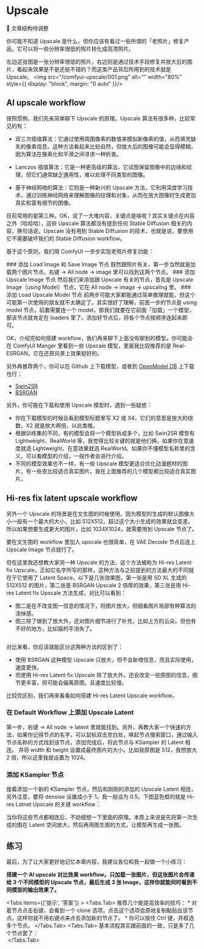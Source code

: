 
# Upscale

🚧 文章结构待调整

你可能不知道 Upscale 是什么，但你应该有看过一些所谓的「老照片」修复产品，它可以将一些分辨率很低的照片转化成高清照片。

左边这张图是一张分辨率很低的照片，右边则是通过技术手段修复并放大后的图片，看起来效果是不是还挺不错的？而这类产品背后所用到的技术就是 Upscale。
<PhotoProvider>
  <PhotoView src="/comfyui-upscale/001.png">
    <img src="/comfyui-upscale/001.png" alt="" width="80%" style={{ display: "block", margin: "0 auto" }}/>
  </PhotoView>
</PhotoProvider>

## AI upscale workflow

按照惯例，我们先来简单聊下 Upscale 的原理。Upscale 算法有很多种，比较常见的有：

* 双三次插值算法：它通过使用周围像素的数值来模拟新像素的值，从而填充缺失的像素信息。这种方法看起来比较自然，但放大后的图像可能会显得模糊，因为算法在像素化和平滑之间寻求一种折衷。

* Lanczos 插值算法：它是一种更高级的算法，它试图保留图像中的边缘和纹理，但它们通常缺乏通用性，难以处理不同类型的图像。

* 基于神经网络的算法：它则是一种新兴的 Upscale 方法，它利用深度学习技术，通过训练神经网络来理解图像的纹理和对象，从而在放大图像时生成更加真实和富有细节的图像。

目前常用的是第三种。OK，说了一大堆内容，关键点是啥呢？其实关键点在内容之外（哈哈哈），这些 Upscale 算法都没有提到任何 Stable Diffusion 相关的内容，换句话说，Upscale 没有用到 Stable Diffusion 的技术，也就是说，要使用它不需要破坏我们的 Stable Diffusion workflow。

基于这个原则，我们用 ComfyUI 一步步实现老照片修复功能：

<Steps>
  ### 添加 Load Image 和 Save Image 节点
  既然跟照片有关，第一步当然就是加载两个图片节点。右键 → All node → image 里可以找到这两个节点。
  ### 添加 Upscale Image 节点
  然后我们来添加跟 Upscale 有关的节点，首先是 Upscale Image（using Model）节点，它在 All node → image → upscaling 里。
  ### 添加 Load Upscale Model 节点
  前两步可能大家都能通过简单推理就能，但这个可能第一次使用的朋友就不太确定了。其实很好了理解，前面一步的节点是 using model 节点，前置需要连一个 model，那我们就要在它前面「加载」一个模型，那该节点就肯定在 loaders 里了。添加好节点后，将各个节点按顺序连起来即可。
</Steps>

OK，介绍完如何搭建 workflow，我们再来聊下上面没有聊到的模型。你可能会在 ComfyUI Manger 里看到一些 Upscale 模型，里面我比较推荐的是 Real-ESRGAN，它在还原风景上效果挺好的。

另外再推荐两个，你可以在 Github 上下载模型，或者到 [OpenModel DB](https://openmodeldb.info/) 上下载也行：

* [Swin2SR](https://github.com/mv-lab/swin2sr)
* [BSRGAN](https://github.com/cszn/BSRGAN)

另外，你可能在下载和使用 Upscale 模型时，遇到一些疑惑：

* 你在下载模型的时候会看到模型标题里写 X2 或 X4，它们的意思是放大的倍数，X2 就是放大两倍，以此类推。
* 根据训练集的不同，有的模型会将一个模型拆成多个，比如 Swin2SR 模型有 Lightweight、RealWorld 等，我觉得比较关键的就是他们俩，如果你在意速度就选 Lightweight，在意效果就选 RealWorld。如果你不懂模型名称里的含义，可以看模型的介绍，一般作者会进行介绍。
* 不同的模型效果也不一样，有一些 Upscale 模型更适合优化动漫题材的图片，有一些责比较适合真实图片。我在上面推荐的几个模型都比较适合真实图片。

## Hi-res fix latent upscale workflow

另外一个 Upscale 的场景是在文生图的时候使用。因为模型的生成的默认图像大小一般有一个最大的大小，比如 512X512，超过这个大小生成的效果就会变差。所以如果想要生成更大的图片，比如 1024X1024，就需要用到 Upscale 节点了。

要在文生图的 workflow 里加入 upscale 也很简单，在 VAE Decode 节点后连上 Upscale Image 节点就行了。

但在这里我还想教大家另一种 Upscale 的方法，这个方法被称为 Hi-res Latent fix Upscale，正如它名字所写的那样，这种方法与之前提到的方法最大的不同就在于它使用了 Latent Space，以下是几张效果图，第一张是用 SD XL 生成的 512X512 的图片，第二张是 BSRGAN Upscale 2 倍厚的效果，第三张是用 Hi-res Latent fix Upscale 方法生成，对比可以看到：

* 图二是在不改变图一信息的情况下，将图片放大，但细看图片局部有种算法的涂抹感。
* 图三除了做到了放大外，还对图片细节进行了补充，比如上方的云朵。但也有不好的地方，比如猫的手消失了。

<PhotoProvider>
  <PhotoView src="/comfyui-upscale/003.png">
    <img src="/comfyui-upscale/003.png" alt="" />
  </PhotoView>
</PhotoProvider>

对比来看，你应该就能区分这两种方法的区别了：

* 使用 BSRGAN 这种模型 Upscale 只放大，但不会新增信息，而且实际使用，速度更快。
* 而使用 Hi-res Latent fix Upscale 除了放大外，还会改变一些原图的信息，细节更丰富，但可能会偏离原图，且速度比较慢。

比较完区别，我们再来看看如何搭建 Hi-res Latent Upscale workflow。
<Steps>
  ### 在 Default Workflow 上添加 Upscale Latent
  第一步，右键 → All node → latent 里就能找到。另外，再教大家一个快速的方法，如果你记得节点的名字，可以鼠标双击空白处，唤起节点搜索窗口，通过输入节点名称的方式找到该节点。添加完成后，将此节点与 KSampler 的 Latent 相连。
  并将 width 和 height 设置成最终图片的大小。比如我原图是 512，我想放大 2 倍，所以这里我就设置为 1024。
  ### 添加 KSampler 节点
  接着添加一个新的 KSampler 节点，然后和刚刚的添加的 Upscale Latent 相连，另外注意，要将 denoise 设置成小于 1，我一般设为 0.5。下图蓝色框的就是 Hi-res Latnet Upscale 的关键 workflow：
  <br/>
  <PhotoProvider>
    <PhotoView src="/comfyui-upscale/004.png">
      <img src="/comfyui-upscale/004.png" alt="" />
    </PhotoView>
  </PhotoProvider>
</Steps>

当你将这些节点都相连后，不妨细想一下里面的原理。本质上来说是先将第一次生成的图在 Latent 空间放大，然后再用图生图的方式，让模型再生成一张图。

## 练习
最后，为了让大家更好地记忆本章内容，我建议各位和我一起做一个小练习：

**搭建一个 AI upscale 对比效果 workflow。只加载一张图片，但这张图片会传递给 3 个不同模型的 Upscale 节点，最后生成 3 张 Image，这样你就能同时看到不同模型的输出效果了。**

<Tabs items={['提示', '答案']} >
  <Tabs.Tab>
    推荐几个能提高效率的技巧：
    * 对着节点点击右键，会看到一个 clone 选项，点击这个选项会原地复制黏贴出该节点。这样你就不用右键点来点去添加新的节点了。
    * 你可以按住 Ctrl 键，并框选多个节点。
  </Tabs.Tab>
  <Tabs.Tab>
    基本流程其实跟前面的一致，只是多了几个节点罢了：
    <br/>
    <PhotoProvider>
      <PhotoView src="/comfyui-upscale/002.png">
        <img src="/comfyui-upscale/002.png" alt="" />
      </PhotoView>
    </PhotoProvider>
  </Tabs.Tab>
</Tabs>